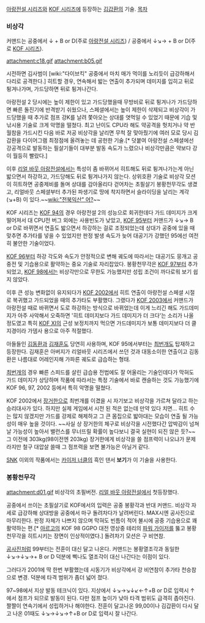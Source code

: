 [[아랑전설 시리즈]]와 [[KOF 시리즈]]에 등장하는 [[김갑환]]의 기술.
[[목차]]
=== 비상각 ===
커맨드는 공중에서 ↓ + B or D(주로 [[아랑전설 시리즈]]) / 공중에서 ↓↘→ + B or D(주로 [[KOF 시리즈]]).

attachment:c18.gif
attachment:b05.gif

시전하면 김사범이 [wiki:"다이브킥" 공중에서 마치 매가 먹이를 노리듯이 급강하해서 다리로 공격한다.] 히트할 경우, 연속해서 밟는 연출이 추가되며 데미지를 입히고 뒤로 튕겨나가며, 가드당하면 뒤로 튕겨나간다.

아랑전설 2 당시에는 높이 제한이 있고 가드당했을때 무방비로 뒤로 튕겨나가 가드당하면 빠른 돌진기에 반격받기 쉬웠으나, 스페셜에서는 높이 제한이 삭제되고 비상각이 가드당했을 때 추가로 점프 강K를 날려 쫓아오는 상대를 엿먹일 수 있었기 때문에 기습 및 낚시용 기술로 크게 악명을 떨쳤다. 최고 난이도 CPU라 해도 약공격을 헛치거나 약 반월참을 가드시킨 다음 바로 저공 비상각을 날리면 무척 잘 맞아줬기에 여러 모로 당시 김갑환을 다이어그램 최정점에 올려놓는 데 공헌한 기술.[* 덧붙여 아랑전설 스페셜에선 강공격으로 발동하는 필살기들이 대부분 발동 속도가 느렸으나 비상각만큼은 약보다 강이 월등히 빨랐다.]

이후 [[리얼 바웃 아랑전설]]에서는 특성이 좀 바뀌어서 히트해도 뒤로 튕겨나가는게 아닌 밟으면서 하강하고, 가드당해도 뒤로 튕겨나가지 않는다. 상위호환 기술로 비상각 모션이 히트하면 공중제비를 돌며 상대를 감아올리다 걷어차는 초필살기 봉황천무각도 생겼고, 리얼바웃 스페셜부터 추가된 파생기로 땅에 착지하면서 슬라이딩을 날리는 계각 (↘+B) 이 있다.~~[[wiki:"전북익산" 어?]]~~

KOF 시리즈는 [[KOF 94]]의 경우 아랑전설 2의 성능으로 회귀한데다 가드 데미지가 크게 떨어져서 대 CPU전 버그 외에는 사용빈도가 낮았고, [[KOF 95]]부터 커맨드가 ↓↘→ B or D로 바뀌면서 연출도 밟으면서 하강하는 걸로 조정되었는데 상대가 공중에 있을 때 맞추면 추가타를 넣을 수 있었지만 판정 발생 속도가 늦어 대공기가 강했던 95에선 여전히 불안한 기술이었다.

[[KOF 96]]부터 하강 각도와 속도가 안정적으로 변해 궤도에 따라서는 대공기도 뭉개고 공중전 및 기습용으로 활약하는 중요 기술로 자리잡았다. 봉황천무각은 [[KOF 97]]부터 추가되었고, [[KOF 98]]에서는 비상각만으로 무한도 가능했지만 성립 조건이 까다로워 보기 쉽지 않았다.

이후 큰 성능 변화없이 유지되다가 [[KOF 2002]]에서 히트 연출이 아랑전설 스페셜 시절로 복귀했고 가드되었을 때의 추가타도 부활했다. 그랬다가 [[KOF 2003]]에서 커맨드가 아랑전설 때로 바뀌면서 도로 하강하는 방식으로 바뀌었는데 이게 느리긴 해도 가드데미지가 아주 사악해서 오죽하면 '히트 데미지보다 가드 데미지가 더 크다'는 소리가 나올 정도였고 특히 [[KOF XI]]의 근성 보정치까지 먹으면 가드데미지가 보통 데미지보다 더 클 지경이라 가뎀사 용으로 아주 적절했다.

아들들인 [[김동환]]과 [[김재훈]]도 당연히 사용하며, KOF 95에서부터는 [[최번개]]도 탑재하고 등장한다. 김재훈은 아버지가 리얼바웃 시리즈에서 쓰던 것과 대동소이한 연출이고 김동환은 나름대로 어레인지해 가파른 궤도로 급습하는 형태.

[[최번개]]의 경우 빠른 스피드를 살린 급습용 전법에도 잘 어울리는 기술인데다가 막혀도 가드 데미지가 상당하며 작품에 따라서는 특정 기술에서 바로 캔슬하는 것도 가능했기에 KOF 96, 97, 2002 등에서 특히 악명을 떨쳤다. 

KOF 2002에서 [[장거한]]으로 최번개를 이겼을 시 자기보고 비상각을 가르쳐 달라고 하는 승리대사가 있다. 하지만 실제 게임에서 시전 된 적은 없는데 만약 있다 치면... 히트 수는 많지 않겠지만 가드를 강제로 해제하고 그 큰 몸집으로 밟아대는 모습이 연출 될 가능성이 매우 높을 것이다. ~~사실 상 장거한의 체구로 비상각을 시전했다간 압박감이 넘쳐날 가능성이 높아서 밸런스를 무너뜨릴 확률이 높다보니 결국 실현이 되진 않은 듯?~~ 그 이전에 303kg(98이전엔 203kg) 장거한에게 비상각을 쓸 점프력이 나오냐가 문제라지만 철구 대압살 쓸때 그 점프력을 보면 불가능은 아닐거 같다.

[[SNK]] 이외의 작품에서는 [[카이저 너클]]의 흑인 댄서 '''보기'''가 이 기술을 사용한다.

=== 봉황천무각 ===
attachment:d01.gif
비상각의 초필버전. [[리얼 바웃 아랑전설]]에서 첫등장했다.

공중에서 쓰이는 초필살기로 KOF에서의 입력은 공중 봉황각과 반대 커맨드. 비상각 자세로 급강하해 상대방을 공중에서 마구 돌려차다가 날려버린다. MAX시엔 공사진으로 마무리한다. 판정 자체가 나쁘지 않으며 막혀도 빈틈이 적어 불시에 공중 기습용으로 꽤 활약하는 편.[* [[전북익산(아르고)|아르고]]의 KOF 98 GGPO 대전 영상중 테리의 [[파워 가이저]]를 뚫고 봉황천무각을 히트시키는 장면이 인상적이였다.] 돌려차기 모션은 구 비연참.

[[공사진]]처럼 99부터는 전훈이 대신 달고 나온다. 커맨드는 봉황열조각과 동일한 ↓↘→↓↘→+ B or D 덕분에 삑나도 열조각이 대신 나간다는 이점이 있다.

그러다가 2001에 딱 한번 부활했는데 시동기가 비상각에서 강 비연참이 추가타 천승참으로 변경. 덕분에 타격 범위가 좀더 넓어 졌다.

97~98에서 지상 발동 테크닉이 있다. 지상에서 ↓↘→↘↓↙←↑+B or D로 입력시 ↑에서 점프가 되므로 발동이 된다. 다만 점프 높이가 낮아 타격 범위도 급격히 좁아진다. 짤짤이 연속기에서 성립하거나 해야한다. 전훈이 달고나온 99,00이나 김갑환이 다시 달고 나온 01때도 ↓↘→↓↘→↑+B or D로 입력시 잘 나간다.
